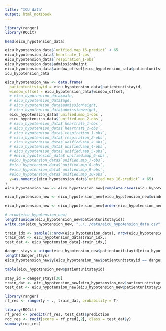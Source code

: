 ```yaml
---
title: "ICU data"
output: html_notebook
---
```

```r
library(ranger)
library(ROCit)
```


```r
head(eicu_hypotension_data)
```

```r
eicu_hypotension_data$`unified.map_16-predict` < 65
eicu_hypotension_data$`heartrate_1-obs`
eicu_hypotension_data$`respiration_1-obs`
eicu_hypotension_data$admissionheight
eicu_hypotension_data$window_offset[eicu_hypotension_data$patientunitstayid == 1001397]
icu_hypotension_data
```


```r
eicu_hypotension_new <- data.frame(
  patientunitstayid = eicu_hypotension_data$patientunitstayid,
  window_offset = eicu_hypotension_data$window_offset,
  # eicu_hypotension_data$male,
  # eicu_hypotension_data$age,
  # eicu_hypotension_data$admissionheight,
  # eicu_hypotension_data$admissionweight,
  eicu_hypotension_data$`unified.map_1-obs`,
  eicu_hypotension_data$`unified.map_2-obs`,
  # eicu_hypotension_data$`heartrate_1-obs`,
  # eicu_hypotension_data$`heartrate_2-obs`,
  # eicu_hypotension_data$`respiration_1-obs`,
  # eicu_hypotension_data$`respiration_2-obs`,
  # eicu_hypotension_data$`unified.map_3-obs`,
  # eicu_hypotension_data$`unified.map_4-obs`,
  # eicu_hypotension_data$`unified.map_5-obs`,
  # #eicu_hypotension_data$`unified.map_6-obs`,
  #eicu_hypotension_data$`unified.map_7-obs`,
  #eicu_hypotension_data$`unified.map_8-obs`,
  #eicu_hypotension_data$`unified.map_9-obs`,
  #eicu_hypotension_data$`unified.map_10-obs`,
  y=as.numeric(eicu_hypotension_data$`unified.map_16-predict` < 65)
)
eicu_hypotension_new <- eicu_hypotension_new[complete.cases(eicu_hypotension_new),]

eicu_hypotension_new <- eicu_hypotension_new[eicu_hypotension_new$window_offset <= 24 * 60,]

eicu_hypotension_new <- eicu_hypotension_new[order(eicu_hypotension_new$patientunitstayid, eicu_hypotension_new$window_offset),]

```

```r
# nrow(eicu_hypotension_new)
length(unique(eicu_hypotension_new$patientunitstayid))
write.csv(eicu_hypotension_new, "../../data/eicu_hypotension_data.csv", row.names = F)
```

```r
train_idx <- sample(1:nrow(eicu_hypotension_data), nrow(eicu_hypotension_data) * 0.5, replace = F)
train_dat <- eicu_hypotension_data[train_idx,]
test_dat <- eicu_hypotension_data[-train_idx,]
```

```r
danger_stays = unique(eicu_hypotension_new$patientunitstayid[eicu_hypotension_new$y == 1])
length(danger_stays)
eicu_hypotension_new$y[eicu_hypotension_new$patientunitstayid == danger_stays[30]]

table(eicu_hypotension_new$patientunitstayid)

stay_id = danger_stays[30]
train_dat <- eicu_hypotension_new[eicu_hypotension_new$patientunitstayid != stay_id,seq(3,ncol(eicu_hypotension_new))]
test_dat <- eicu_hypotension_new[eicu_hypotension_new$patientunitstayid == stay_id,seq(3,ncol(eicu_hypotension_new))]
```

```r
library(ranger)
rf_res <- ranger(y ~ ., train_dat, probability = T)
```

```r
library(ROCit)
rf_pred <- predict(rf_res, test_dat)$prediction
roc_res <- rocit(score = rf_pred[,2], class = test_dat$y)
summary(roc_res)
```

